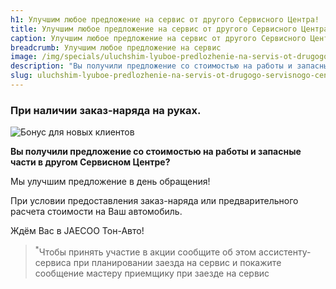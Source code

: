 ```yaml
---
h1: Улучшим любое предложение на сервис от другого Сервисного Центра!
title: Улучшим любое предложение на сервис от другого Сервисного Центра
caption: Улучшим любое предложение на сервис от другого Сервисного Центра
breadcrumb: Улучшим любое предложение на сервис
image: /img/specials/uluchshim-lyuboe-predlozhenie-na-servis-ot-drugogo-servisnogo-centra/thumb.webp
description: "Вы получили предложение со стоимостью на работы и запасные части в другом Сервисном Центре? Мы улучшим предложение в день обращения!"
slug: uluchshim-lyuboe-predlozhenie-na-servis-ot-drugogo-servisnogo-centra
---
```



### **При наличии заказ-наряда на руках.**

<picture>
	<source media="(min-width: 640px)" srcset="/img/specials/uluchshim-lyuboe-predlozhenie-na-servis-ot-drugogo-servisnogo-centra/banner.webp" />
	<source media="(min-width: 320px)" srcset="/img/specials/uluchshim-lyuboe-predlozhenie-na-servis-ot-drugogo-servisnogo-centra/thumb.webp" />
	<img src="/img/specials/uluchshim-lyuboe-predlozhenie-na-servis-ot-drugogo-servisnogo-centra/banner.webp" class="w-full mb-10" alt="Бонус для новых клиентов" />
</picture>

**Вы получили предложение со стоимостью на работы и запасные части в другом Сервисном Центре?**

Мы улучшим предложение в день обращения!

При условии предоставления заказ-наряда или предварительного расчета стоимости на Ваш автомобиль.

Ждём Вас в JAECOO Тон-Авто!

> <sup>*</sup>Чтобы принять участие в акции сообщите об этом ассистенту-сервиса при планировании заезда на сервис и покажите сообщение мастеру приемщику при заезде на сервис

<SpecialSalonsInfo dataFormName="Узнать подробнее. Улучшим любое предложение на сервис от другого Сервисного Центра" />
